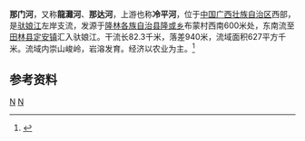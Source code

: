 {{Infobox River
  | river_name      =那门河
  | image_name      = 
  | image_size      = 
  | caption         = 
  | origin          = [[广西壮族自治区|广西壮族自治区]][[隆林各族自治县|隆林各族自治县]][[隆或乡|隆或乡]]布蒙村西南
  | mouth           = [[广西壮族自治区|广西壮族自治区]][[田林县|田林县]][[定安镇|定安镇]][[驮娘江|驮娘江]]
  | basin_countries = 广西隆林县、田林县
  | length          = 82.3 km
  | elevation       = 
  | mouth_elevation = 
  | discharge       = 
  | watershed       = 627 km<sup>2</sup>
}}
'''那门河'''，又称'''龍灘河'''、'''那达河'''，上游也称'''冷平河'''，位于[[中国|中国]][[广西壮族自治区|广西壮族自治区]]西部，是[[驮娘江|驮娘江]]左岸支流，发源于[[隆林各族自治县|隆林各族自治县]][[隆或乡|隆或乡]]布蒙村西南600米处，东南流至[[田林县|田林县]][[定安镇|定安镇]]汇入驮娘江。干流长82.3千米，落差940米，流域面积627平方千米。流域内崇山峻岭，岩溶发育。经济以农业为主。<ref name="中国河湖大典">{{cite book zh |author=《[[中国河湖大典|中国河湖大典]]》编纂委员会 |title=《中国河湖大典·珠江卷》 |format=M|edition=1 |location=北京 |publisher=中国水利水电出版社 |date=2013年1月 |pages=127页 |id= ISBN 978-7-5170-0561-2}}</ref>

==参考资料==
{{reflist}}

[[Category:右江水系|N]]
[[Category:广西河流|N]]